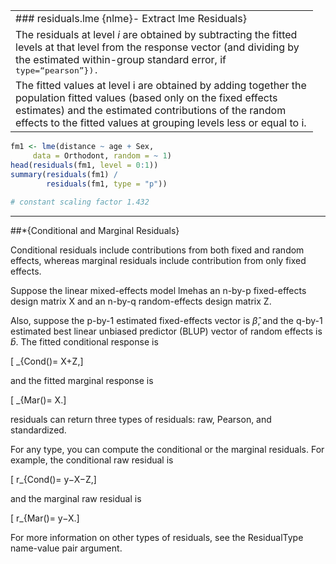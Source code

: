 



--------------------------------------------------------------------
### residuals.lme {nlme}- Extract lme Residuals}

The residuals at level $i$ are obtained by subtracting the fitted levels at that level from the response vector (and dividing by the estimated within-group standard error, if <tt>type="pearson"}). 

The fitted values at level i are obtained by adding together the population fitted values (based only on the fixed effects estimates) and the estimated contributions of the random effects to the fitted values at grouping levels less or equal to i.
 
 --------------------------------------------------------------------
 

```r

fm1 <- lme(distance ~ age + Sex, 
     data = Orthodont, random = ~ 1)
head(residuals(fm1, level = 0:1))
summary(residuals(fm1) /
        residuals(fm1, type = "p")) 
        
# constant scaling factor 1.432

```
<p> 

 --------------------------------------------------------------------

\##*{Conditional and Marginal Residuals}

Conditional residuals include contributions from both fixed and random effects, whereas marginal residuals include contribution from only fixed effects.

Suppose the linear mixed-effects model lmehas an n-by-p fixed-effects design matrix X and an n-by-q random-effects design matrix Z. 

Also, suppose the p-by-1 estimated fixed-effects vector is $\hat{\beta}$, and the q-by-1 estimated best linear unbiased predictor (BLUP) vector of random effects is $\hat{b}$. The fitted conditional response is

\[ \hat{y}_{Cond()</tt>= X\hat{\beta}+Z\hat{b},\]

and the fitted marginal response is

\[ \hat{y}_{Mar()</tt>= X\hat{\beta}.\]

residuals can return three types of residuals: raw, Pearson, and standardized. 


For any type, you can compute the conditional or the marginal residuals. For example, the conditional raw residual is

\[ r_{Cond()</tt>= y−X\hat{\beta}−Z\hat{b},\]

and the marginal raw residual is 

\[ r_{Mar()</tt>= y−X\hat{\beta}.\]

For more information on other types of residuals, see the ResidualType name-value pair argument.

